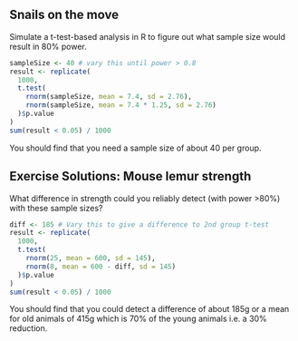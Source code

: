 ## Snails on the move

Simulate a t-test-based analysis in R to figure out what sample size would result in 80% power.


```r
sampleSize <- 40 # vary this until power > 0.8
result <- replicate(
  1000,
  t.test(
    rnorm(sampleSize, mean = 7.4, sd = 2.76),
    rnorm(sampleSize, mean = 7.4 * 1.25, sd = 2.76)
  )$p.value
)
sum(result < 0.05) / 1000
```

You should find that you need a sample size of about 40 per group.

## Exercise Solutions: Mouse lemur strength

What difference in strength could you reliably detect (with power >80%) with these sample sizes?

```r
diff <- 185 # Vary this to give a difference to 2nd group t-test
result <- replicate(
  1000,
  t.test(
    rnorm(25, mean = 600, sd = 145),
    rnorm(8, mean = 600 - diff, sd = 145)
  )$p.value
)
sum(result < 0.05) / 1000
```

You should find that you could detect a difference of about 185g or a mean for old animals of 415g which is 70% of the young animals i.e. a 30% reduction.
